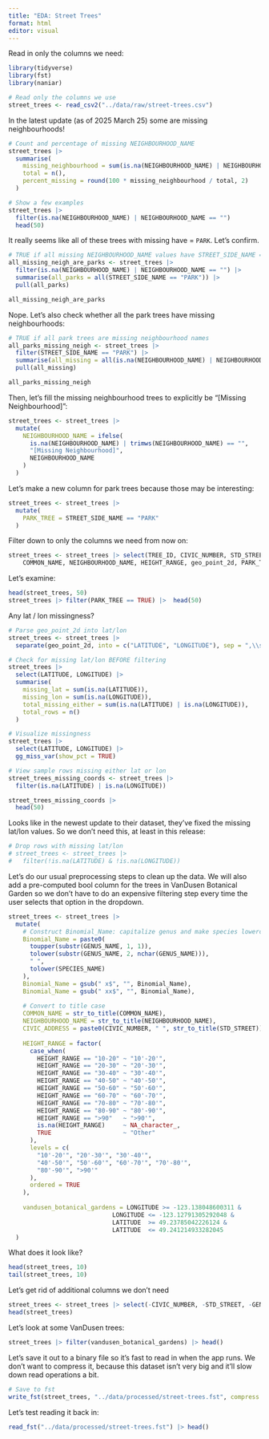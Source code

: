 ```yaml
---
title: "EDA: Street Trees"
format: html
editor: visual
---
```


Read in only the columns we need:

```r
library(tidyverse)
library(fst)
library(naniar)

# Read only the columns we use
street_trees <- read_csv2("../data/raw/street-trees.csv")
```

In the latest update (as of 2025 March 25) some are missing neighbourhoods!

```r
# Count and percentage of missing NEIGHBOURHOOD_NAME
street_trees |> 
  summarise(
    missing_neighbourhood = sum(is.na(NEIGHBOURHOOD_NAME) | NEIGHBOURHOOD_NAME == ""),
    total = n(),
    percent_missing = round(100 * missing_neighbourhood / total, 2)
  )

# Show a few examples
street_trees |> 
  filter(is.na(NEIGHBOURHOOD_NAME) | NEIGHBOURHOOD_NAME == "")
  head(50)
```

It really seems like all of these trees with missing have = `PARK`. Let's confirm.

```r
# TRUE if all missing NEIGHBOURHOOD_NAME values have STREET_SIDE_NAME == "PARK"
all_missing_neigh_are_parks <- street_trees |>
  filter(is.na(NEIGHBOURHOOD_NAME) | NEIGHBOURHOOD_NAME == "") |>
  summarise(all_parks = all(STREET_SIDE_NAME == "PARK")) |>
  pull(all_parks)

all_missing_neigh_are_parks
```

Nope. Let's also check whether all the park trees have missing neighbourhoods:

```r
# TRUE if all park trees are missing neighbourhood names
all_parks_missing_neigh <- street_trees |>
  filter(STREET_SIDE_NAME == "PARK") |>
  summarise(all_missing = all(is.na(NEIGHBOURHOOD_NAME) | NEIGHBOURHOOD_NAME == "")) |>
  pull(all_missing)

all_parks_missing_neigh
```

Then, let's fill the missing neighbourhood trees to explicitly be "\[Missing Neighbourhood\]":

```r
street_trees <- street_trees |>
  mutate(
    NEIGHBOURHOOD_NAME = ifelse(
      is.na(NEIGHBOURHOOD_NAME) | trimws(NEIGHBOURHOOD_NAME) == "",
      "[Missing Neighbourhood]",
      NEIGHBOURHOOD_NAME
    )
  )
```

Let's make a new column for park trees because those may be interesting:

```r
street_trees <- street_trees |>
  mutate(
    PARK_TREE = STREET_SIDE_NAME == "PARK"
  )
```

Filter down to only the columns we need from now on:

```r
street_trees <- street_trees |> select(TREE_ID, CIVIC_NUMBER, STD_STREET, GENUS_NAME, SPECIES_NAME,
    COMMON_NAME, NEIGHBOURHOOD_NAME, HEIGHT_RANGE, geo_point_2d, PARK_TREE)
```

Let's examine:

```r
head(street_trees, 50)
street_trees |> filter(PARK_TREE == TRUE) |>  head(50)
```

Any lat / lon missingness?

```r
# Parse geo_point_2d into lat/lon
street_trees <- street_trees |>
  separate(geo_point_2d, into = c("LATITUDE", "LONGITUDE"), sep = ",\\s*", convert = TRUE)

# Check for missing lat/lon BEFORE filtering
street_trees |> 
  select(LATITUDE, LONGITUDE) |> 
  summarise(
    missing_lat = sum(is.na(LATITUDE)),
    missing_lon = sum(is.na(LONGITUDE)),
    total_missing_either = sum(is.na(LATITUDE) | is.na(LONGITUDE)),
    total_rows = n()
  )

# Visualize missingness
street_trees |> 
  select(LATITUDE, LONGITUDE) |>
  gg_miss_var(show_pct = TRUE)

# View sample rows missing either lat or lon
street_trees_missing_coords <- street_trees |> 
  filter(is.na(LATITUDE) | is.na(LONGITUDE))

street_trees_missing_coords |> 
  head(50)
```

Looks like in the newest update to their dataset, they've fixed the missing lat/lon values. So we don't need this, at least in this release:

```r
# Drop rows with missing lat/lon
# street_trees <- street_trees |> 
#   filter(!is.na(LATITUDE) & !is.na(LONGITUDE))
```

Let's do our usual preprocessing steps to clean up the data. We will also add a pre-computed bool column for the trees in VanDusen Botanical Garden so we don't have to do an expensive filtering step every time the user selects that option in the dropdown.

```r
street_trees <- street_trees |>
  mutate(
    # Construct Binomial_Name: capitalize genus and make species lowercase, then remove any trailing " x"
    Binomial_Name = paste0(
      toupper(substr(GENUS_NAME, 1, 1)),
      tolower(substr(GENUS_NAME, 2, nchar(GENUS_NAME))),
      " ",
      tolower(SPECIES_NAME)
    ),
    Binomial_Name = gsub(" x$", "", Binomial_Name),
    Binomial_Name = gsub(" xx$", "", Binomial_Name),
    
    # Convert to title case
    COMMON_NAME = str_to_title(COMMON_NAME),
    NEIGHBOURHOOD_NAME = str_to_title(NEIGHBOURHOOD_NAME),
    CIVIC_ADDRESS = paste0(CIVIC_NUMBER, " ", str_to_title(STD_STREET)),
    
    HEIGHT_RANGE = factor(
      case_when(
        HEIGHT_RANGE == "10-20" ~ "10'-20'",
        HEIGHT_RANGE == "20-30" ~ "20'-30'",
        HEIGHT_RANGE == "30-40" ~ "30'-40'",
        HEIGHT_RANGE == "40-50" ~ "40'-50'",
        HEIGHT_RANGE == "50-60" ~ "50'-60'",
        HEIGHT_RANGE == "60-70" ~ "60'-70'",
        HEIGHT_RANGE == "70-80" ~ "70'-80'",
        HEIGHT_RANGE == "80-90" ~ "80'-90'",
        HEIGHT_RANGE == ">90"   ~ ">90'",
        is.na(HEIGHT_RANGE)     ~ NA_character_,
        TRUE                    ~ "Other"
      ),
      levels = c(
        "10'-20'", "20'-30'", "30'-40'", 
        "40'-50'", "50'-60'", "60'-70'", "70'-80'", 
        "80'-90'", ">90'"
      ),
      ordered = TRUE
    ),
    
    vandusen_botanical_gardens = LONGITUDE >= -123.138048600311 &
                             LONGITUDE <= -123.12791305292048 &
                             LATITUDE  >= 49.23785042226124 &
                             LATITUDE  <= 49.241214933282045
  )
```

What does it look like?

```r
head(street_trees, 10)
tail(street_trees, 10)
```

Let's get rid of additional columns we don't need

```r
street_trees <- street_trees |> select(-CIVIC_NUMBER, -STD_STREET, -GENUS_NAME, -SPECIES_NAME)
head(street_trees)
```

Let's look at some VanDusen trees:

```r
street_trees |> filter(vandusen_botanical_gardens) |> head()
```

Let's save it out to a binary file so it's fast to read in when the app runs. We don't want to compress it, because this dataset isn't very big and it'll slow down read operations a bit.

```r
# Save to fst
write_fst(street_trees, "../data/processed/street-trees.fst", compress = 0)
```

Let's test reading it back in:

```r
read_fst("../data/processed/street-trees.fst") |> head()
```
